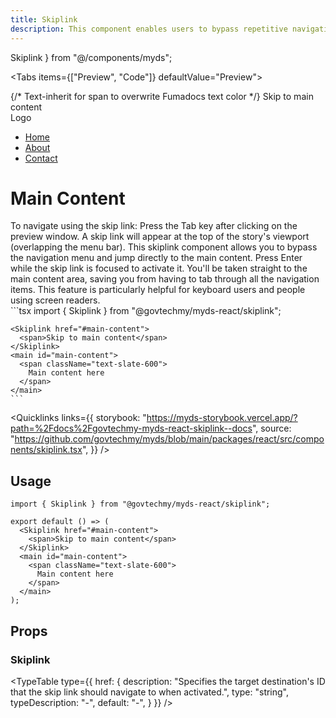 ```yaml
---
title: Skiplink
description: This component enables users to bypass repetitive navigation links and jumps directly to the main content. It enhances accessibility for keyboard and screen reader users by improving navigation efficiency and is typically hidden until focused.
---
```


  Skiplink
} from "@/components/myds";

<Tabs items={["Preview", "Code"]} defaultValue="Preview">
  <Tab value="Preview">
    <div className="justify-center relative not-prose">
      <Skiplink href="#main-content">
        {/* Text-inherit for span to overwrite Fumadocs text color */}
        <span className="text-inherit">Skip to main content</span>
      </Skiplink>
      <nav className="h-[200px] bg-slate-800 block">
        <div className="items-center justify-between">
          <div className="text-xl font-bold">Logo</div>
          <ul className="flex gap-6">
            <li>
              <a href="#" className="text-black-700">
                <span>Home</span>
              </a>
            </li>
            <li>
              <a href="#" className="text-black-700">
                About
              </a>
            </li>
            <li>
              <a href="#" className="text-black-700">
                Contact
              </a>
            </li>
          </ul>
        </div>
      </nav>
      <main id="main-content" className="flex-1" tabIndex={-1}>
        <div className="mx-auto max-w-7xl">
          <h1 className="mb-4 text-2xl font-bold">Main Content</h1>
          <span className="text-slate-600">
            To navigate using the skip link: Press the Tab key after clicking on the preview window. A skip link will appear at the top of the story's viewport (overlapping the menu bar). This
            skiplink component allows you to bypass the navigation menu and
            jump directly to the main content. Press Enter while the skip
            link is focused to activate it. You'll be taken straight to the
            main content area, saving you from having to tab through all the
            navigation items. This feature is particularly helpful for
            keyboard users and people using screen readers.
          </span>
        </div>
      </main>
    </div>
  </Tab>
  <Tab value="Code">
    ```tsx 
    import { Skiplink } from "@govtechmy/myds-react/skiplink";

    <Skiplink href="#main-content">
      <span>Skip to main content</span>
    </Skiplink>
    <main id="main-content">
      <span className="text-slate-600">
        Main content here
      </span>
    </main>
    ```
  </Tab>
</Tabs>

<Quicklinks
  links={{
    storybook:
      "https://myds-storybook.vercel.app/?path=%2Fdocs%2Fgovtechmy-myds-react-skiplink--docs",
    source:
      "https://github.com/govtechmy/myds/blob/main/packages/react/src/components/skiplink.tsx",
  }}
/>

## Usage
```tsx copy
import { Skiplink } from "@govtechmy/myds-react/skiplink";
```

```tsx copy
export default () => (
  <Skiplink href="#main-content">
    <span>Skip to main content</span>
  </Skiplink>
  <main id="main-content">
    <span className="text-slate-600">
      Main content here
    </span>
  </main>
);
```

## Props

### Skiplink
<TypeTable
  type={{
    href: {
      description: "Specifies the target destination's ID that the skip link should navigate to when activated.",
      type: "string",
      typeDescription: "-",
      default: "-",
    }
  }}
/>
